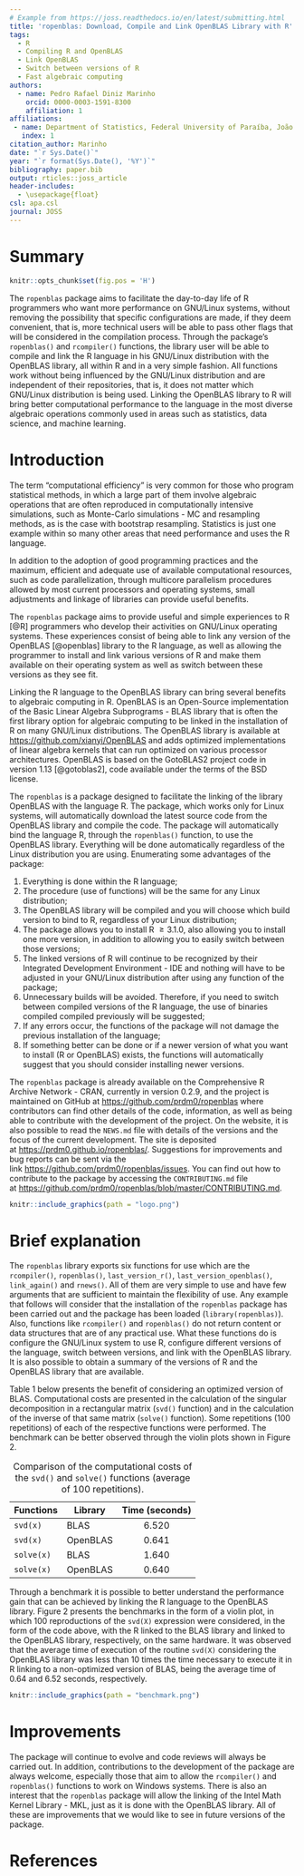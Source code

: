 ```yaml
---
# Example from https://joss.readthedocs.io/en/latest/submitting.html
title: 'ropenblas: Download, Compile and Link OpenBLAS Library with R'
tags:
  - R
  - Compiling R and OpenBLAS
  - Link OpenBLAS
  - Switch between versions of R
  - Fast algebraic computing
authors:
  - name: Pedro Rafael Diniz Marinho
    orcid: 0000-0003-1591-8300
    affiliation: 1
affiliations:
 - name: Department of Statistics, Federal University of Paraíba, João Pessoa, Paraíba - PB, Brazil
   index: 1
citation_author: Marinho
date: "`r Sys.Date()`"
year: "`r format(Sys.Date(), '%Y')`"
bibliography: paper.bib
output: rticles::joss_article
header-includes:
  - \usepackage{float}
csl: apa.csl
journal: JOSS
---
```


# Summary

```r
knitr::opts_chunk$set(fig.pos = 'H')
```

The `ropenblas` package aims to facilitate the day-to-day life of R programmers who want more performance on GNU/Linux systems, without removing the possibility that specific configurations are made, if they deem convenient, that is, more technical users will be able to pass other flags that will be considered in the compilation process. Through the package's `ropenblas()` and `rcompiler()` functions, the library user will be able to compile and link the R language in his GNU/Linux distribution with the OpenBLAS library, all within R and in a very simple fashion. All functions work without being influenced by the GNU/Linux distribution and are independent of their repositories, that is, it does not matter which GNU/Linux distribution is being used. Linking the OpenBLAS library to R will bring better computational performance to the language in the most diverse algebraic operations commonly used in areas such as statistics, data science, and machine learning.

<!-- # Statement of Need -->

<!-- The `ropenblas` package aims to allow algebraic computing of R to be performed using the OpenBLAS library, that is, it allows easy linking of R to the OpenBLAS library on GNU/Linux systems without depending on the distribution repositories. This will allow several researchers in the areas of statistics, data science, and machine learning to take advantage of more efficient performance in algebraic calculations, for example, multiplication, factorization, and matrix inversion. The `ropenblas` library, version 0.2.9 will also allow the R programmer to have, in his GNU/Linux distribution, several compiled versions of the R language giving the possibility to easily switch between these versions, this being an Open Source functionality that is only possible in some commercial IDEs of R. All this is done within the R language, minimizing the chance of less experienced users to break their operating system by running several instructions that are not perfectly understood. -->

<!-- The fact that the `ropenblas` package does not depend on the repositories of the GNU/Linux distribution will allow that in more stable distributions the R programmer will have at his disposal the most recent version of the OpenBLAS libraries and the R language. Everything is done safely, since the `ropenblas` package uses the stable versions of the official development repositories of the OpenBLAS library and the R programming language, respectively. Until the present version, the package has more than 11000 downloads, having an average of more than 1000 downloads in the month before the date of this submission, based on the official R language repositories. -->

# Introduction

The term "computational efficiency" is very common for those who program statistical methods, in which a large part of them involve algebraic operations that are often reproduced in computationally intensive simulations, such as Monte-Carlo simulations - MC and resampling methods, as is the case with bootstrap resampling. Statistics is just one example within so many other areas that need performance and uses the R language.

In addition to the adoption of good programming practices and the maximum, efficient and adequate use of available computational resources, such as code parallelization, through multicore parallelism procedures allowed by most current processors and operating systems, small adjustments and linkage of libraries can provide useful benefits.

The `ropenblas` package aims to provide useful and simple experiences to R [@R] programmers who develop their activities on GNU/Linux operating systems. These experiences consist of being able to link any version of the OpenBLAS [@openblas] library to the R language, as well as allowing the programmer to install and link various versions of R and make them available on their operating system as well as switch between these versions as they see fit.

Linking the R language to the OpenBLAS library can bring several benefits to algebraic computing in R. OpenBLAS is an Open-Source implementation of the Basic Linear Algebra Subprograms - BLAS library that is often the first library option for algebraic computing to be linked in the installation of R on many GNU/Linux distributions. The OpenBLAS library is available at <https://github.com/xianyi/OpenBLAS> and adds optimized implementations of linear algebra kernels that can run optimized on various processor architectures. OpenBLAS is based on the GotoBLAS2 project code in version 1.13 [@gotoblas2], code available under the terms of the BSD license.

<!-- The functions of the `ropenblas` package can help the R language user to make this link without leaving the R promprt, as well as allowing the user to choose the version of OpenBLAS to be considered, the last stable version being considered by default . Everything is accomplished by functions without many arguments and without major complications to be used. These functions can be very comforting for users of R on GNU/Linux systems who do not feel safe to run several codes in a terminal that runs Shell Script codes for the language configuration. -->

<!-- It is very common to see users of R in distributions with repositories not prone to immediate updates of programs using several tutorials found in communities on the internet suggesting several lines of code and steps that can be potentially dangerous or easy to be misunderstood by many users of R language. Being able to compile, enable resources if necessary and switch between versions of R using simple functions to be used and without leaving the command pompt of the R language is attractive. -->

<!-- # General package information -->

The `ropenblas` is a package designed to facilitate the linking of the library OpenBLAS with the language R. The package, which works only for Linux systems, will automatically download the latest source code from the OpenBLAS library and compile the code. The package will automatically bind the language R, through the `ropenblas()` function, to use the OpenBLAS library. Everything will be done automatically regardless of the Linux distribution you are using. Enumerating some advantages of the package:

1.  Everything is done within the R language;
2.  The procedure (use of functions) will be the same for any Linux distribution;
3.  The OpenBLAS library will be compiled and you will choose which build version to bind to R, regardless of your Linux distribution;
4.  The package allows you to install R $\geq 3.1.0$, also allowing you to install one more version, in addition to allowing you to easily switch between those versions;
5.  The linked versions of R will continue to be recognized by their Integrated Development Environment - IDE and nothing will have to be adjusted in your GNU/Linux distribution after using any function of the package;
6.  Unnecessary builds will be avoided. Therefore, if you need to switch between compiled versions of the R language, the use of binaries compiled compiled previously will be suggested;
7.  If any errors occur, the functions of the package will not damage the previous installation of the language;
8.  If something better can be done or if a newer version of what you want to install (R or OpenBLAS) exists, the functions will automatically suggest that you should consider installing newer versions.

The `ropenblas` package is already available on the Comprehensive R Archive Network - CRAN, currently in version 0.2.9, and the project is maintained on GitHub at <https://github.com/prdm0/ropenblas> where contributors can find other details of the code, information, as well as being able to contribute with the development of the project. On the website, it is also possible to read the `NEWS.md` file with details of the versions and the focus of the current development. The site is deposited at <https://prdm0.github.io/ropenblas/>. Suggestions for improvements and bug reports can be sent via the link <https://github.com/prdm0/ropenblas/issues>. You can find out how to contribute to the package by accessing the `CONTRIBUTING.md` file at <https://github.com/prdm0/ropenblas/blob/master/CONTRIBUTING.md>.

```r
knitr::include_graphics(path = "logo.png") 
```

<!-- You can also specify older versions of the OpenBLAS library. Automatically, if no version is specified, the `ropenblas` package will consider the latest version of the library OpenBLAS.  -->

<!-- Considering using the OpenBLAS library rather than the BLAS may bring extra optimizations for your code and improved computational performance for your simulations, since OpenBLAS is an optimized implementation of the library BLAS. -->

<!-- Some of the reasons why it is convenient to link R language to the use of BLAS optimized alternatives can be found here. Several other benchmarks that point to improved computing performance by considering the library OpenBLAS can be found on the internet. -->

<!-- The `ropenblas` package, by `rcompiler()` function is also useful if you want to install different versions of the R language. The different versions, specified by the user of the R language, will be compiled and will also be linked to the OpenBLAS library. If you want to switch between compiled versions of the R language, no compilation is needed anymore. This allows you to avoid having to get your hands dirty with tedious operating system settings, regardless of your GNU/Linux distribution. Another great use of the `rcompiler()` function is that you will not be dependent on updating your GNU/Linux distribution repositories and you can always have the latest version of the R language. -->

<!-- The use of the `ropenblas` package will return warnings that help you proceed with the use of the functions. If your internet is not working or if any dependency on the operating system is not present, the package will let you know. -->

<!-- # Dependencies -->

<!-- In addition to dependencies in the form of other packages deposited with CRAN, the `ropenblas` package depends on external dependencies that are normally installed or are easily installed on any GNU/Linux distribution. Are they: -->

<!--   1. **GNU Make**: GNU Make utility to maintain groups of programs;  -->

<!--   2. **GNU GCC Compiler (C and Fortran)**: The GNU Compiler Collection - C and Fortran frontends. -->

<!-- These programs that are described in `SystemRequirements` in the package's `DESCRIPTION` file are essential for compiling the OpenBLAS library and the R language. The functions of the `ropenblas` package are designed to identify the lack of these dependencies external to CRAN, informing the package user which dependencies are missing and suggesting that they should be installed. The other dependencies indexed to CRAN are described in `Imports` in the file  `DESCRIPTION`. These will be installed automatically. -->

<!-- Other warnings can also be suggested, such as, for example, a problem with the internet connection. All warnings are given very clearly so that the user has no doubts about the problem that may be occurring. -->

# Brief explanation

<!-- # Installation -->

<!-- The `ropenblas` package can be installed in two ways. The first is using the `install.packages()` function of the `utils` package which is available in any basic language installation and the second is using the `devtools` package which will allow the package to be installed directly from the development directory on GitHub. -->

<!-- All code kept in the master branch of the package project on GitHub can be installed, since there will only be codes that are working properly and ready to use. The two forms of installation follow: -->

<!--   1. `install.packages("ropenblas")`: for installing the package available at CRAN; -->

<!--   2. `devtools::install_github(repo = "prdm0/ropenblas, ref = "master", force = TRUE)`: for installing the package from the project development directory on GitHub. -->

<!-- # Exported functions and usage -->

The `ropenblas` library exports six functions for use which are the `rcompiler()`, `ropenblas()`, `last_version_r()`, `last_version_openblas()`, `link_again()` and `rnews()`. All of them are very simple to use and have few arguments that are sufficient to maintain the flexibility of use. Any example that follows will consider that the installation of the `ropenblas` package has been carried out and the package has been loaded (`library(ropenblas)`). Also, functions like `rcompiler()` and `ropenblas()` do not return content or data structures that are of any practical use. What these functions do is configure the GNU/Linux system to use R, configure different versions of the language, switch between versions, and link with the OpenBLAS library. It is also possible to obtain a summary of the versions of R and the OpenBLAS library that are available.

Table 1 below presents the benefit of considering an optimized version of BLAS. Computational costs are presented in the calculation of the singular decomposition in a rectangular matrix (`svd()` function) and in the calculation of the inverse of that same matrix (`solve()` function). Some repetitions (100 repetitions) of each of the respective functions were performed. The benchmark can be better observed through the violin plots shown in Figure 2.

| Functions  | Library  | Time (seconds) |
|------------|----------|:--------------:|
| `svd(x)`   | BLAS     |     6.520      |
| `svd(x)`   | OpenBLAS |     0.641      |
| `solve(x)` | BLAS     |     1.640      |
| `solve(x)` | OpenBLAS |     0.640      |

: Comparison of the computational costs of the `svd()` and `solve()` functions (average of 100 repetitions).

Through a benchmark it is possible to better understand the performance gain that can be achieved by linking the R language to the OpenBLAS library. Figure 2 presents the benchmarks in the form of a violin plot, in which 100 reproductions of the `svd(X)` expression were considered, in the form of the code above, with the R linked to the BLAS library and linked to the OpenBLAS library, respectively, on the same hardware. It was observed that the average time of execution of the routine `svd(X)` considering the OpenBLAS library was less than 10 times the time necessary to execute it in R linking to a non-optimized version of BLAS, being the average time of 0.64 and 6.52 seconds, respectively.

```r
knitr::include_graphics(path = "benchmark.png") 
```

<!-- ## 'link_again' function -->

<!-- The `link_again()` function links again the OpenBLAS library with the R language, being useful to correct problems of untying the OpenBLAS library that is common when the operating system is updated. The function can link again the R language with the OpenBLAS library. -->

<!-- Thus, `link_again()` will only make the linkage when in some previous section of R the `ropenblas()` function has been used for the initial binding of the R language with the OpenBLAS library. -->

<!-- The use of the function is quite simple, just by running the code `link_again()` since the function has no arguments. It will automatically detect if there was a link break that will be rebuilt again without the need for any compilation. From time to time, after a major update of the operating system, it may be convenient to run the `link_again()` function. Link breakage rarely occurs, but if it does, it can be resolved quickly. The following code and image exemplify a possible reconstruction of symbolic links using the `link_again()` function: -->

<!-- ```{r, eval=FALSE, prompt=TRUE} -->

<!-- link_again() -->

<!-- ``` -->

<!-- ```{r, echo=FALSE, message=FALSE, warning=FALSE, fig.align='center', fig.cap="If an unlinking of the OpenBLAS library occurs, the function will re-link the library.", out.width="100%"} -->

<!-- knitr::include_graphics("link_again_01.png") -->

<!-- ``` -->

<!-- Running the `link_again()` function in a situation where there is no need will not generate problems. The function will return the message that everything is linked correctly, according to the code and image that follows: -->

<!-- ```{r, echo=FALSE, message=FALSE, warning=FALSE, fig.align='center', fig.cap="If relinking is not required, the function will make it clear.", out.width="100%"} -->

<!-- knitr::include_graphics("link_again_02.png") -->

<!-- ``` -->

<!-- ## 'rnews function' -->

<!-- The `rnews()` function returns the contents of the `NEWS.html` file in the standard browser installed on the operating system. The `NEWS.html` file contains the main changes from the recently released versions of the R language. The goal is to facilitate the query by invoking it directly from the R command prompt. -->

<!-- The `rnews()` function is analogous to the news function of the `utils` package. However, using the news command in a terminal style bash shell is possible to receive a message like: -->

<!-- ```{r, eval=FALSE} -->

<!-- news() -->

<!-- ## starting httpd help server ... done -->

<!-- ## Error in browseURL(url): 'browser' must be a non-empty character string -->

<!-- ``` -->

<!-- If `pdf = FALSE` (default), the `NEWS.html` file will open in the browser, otherwise `NEWS.pdf` will be opened. If `dev = FALSE` (default), it will not show changes made to the language development version. To see changes in the development version, do `dev = TRUE`. -->

# Improvements

The package will continue to evolve and code reviews will always be carried out. In addition, contributions to the development of the package are always welcome, especially those that aim to allow the `rcompiler()` and `ropenblas()` functions to work on Windows systems. There is also an interest that the `ropenblas` package will allow the linking of the Intel Math Kernel Library - MKL, just as it is done with the OpenBLAS library. All of these are improvements that we would like to see in future versions of the package.

# References
